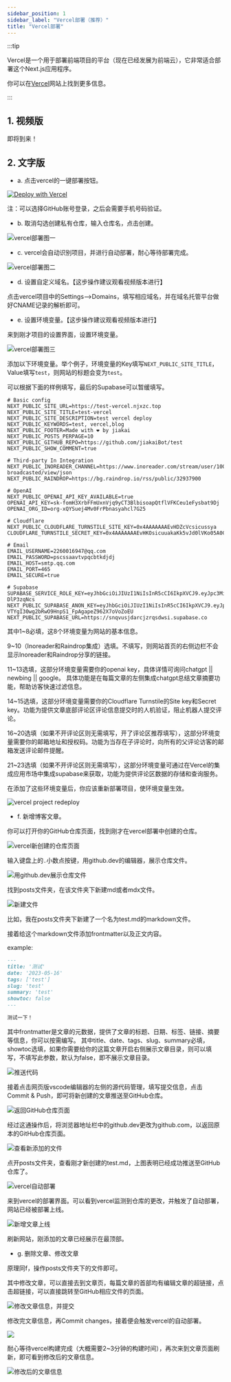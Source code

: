 ```yaml
---
sidebar_position: 1
sidebar_label: "Vercel部署（推荐）"
title: "Vercel部署"
---
```


:::tip

Vercel是一个用于部署前端项目的平台（现在已经发展为前端云），它非常适合部署这个Next.js应用程序。

你可以在[Vercel](https://vercel.com/)网站上找到更多信息。

:::

## 1. 视频版

即将到来！

## 2. 文字版

- a. 点击vercel的一键部署按钮。

[![Deploy with Vercel](https://vercel.com/button)](https://vercel.com/new/clone?repository-url=https://github.com/simple-is-awesome/simple)

注：可以选择GitHub账号登录，之后会需要手机号码验证。

- b. 取消勾选创建私有仓库，输入仓库名，点击创建。

![vercel部署图一](https://vip2.loli.io/2023/04/17/IVoHfv7rPwyMTDu.webp)

- c. vercel会自动识别项目，并进行自动部署，耐心等待部署完成。

![vercel部署图二](https://vip2.loli.io/2023/04/17/c9mHiUlIoTNbLOK.webp)

- d. 设置自定义域名。【这步操作建议观看视频版本进行】

点击vercel项目中的Settings—>Domains，填写相应域名，并在域名托管平台做好CNAME记录的解析即可。

- e. 设置环境变量。【这步操作建议观看视频版本进行】

来到刚才项目的设置界面，设置环境变量。

![vercel部署图三](https://vip2.loli.io/2023/04/17/JKz71vhsGtpMQfe.webp)

添加以下环境变量。举个例子，环境变量的Key填写`NEXT_PUBLIC_SITE_TITLE`，Value填写`test`，则网站的标题会变为`test`。

可以根据下面的样例填写，最后的Supabase可以暂缓填写。

```
# Basic config
NEXT_PUBLIC_SITE_URL=https://test-vercel.njxzc.top
NEXT_PUBLIC_SITE_TITLE=test-vercel
NEXT_PUBLIC_SITE_DESCRIPTION=test vercel deploy
NEXT_PUBLIC_KEYWORDS=test, vercel,blog
NEXT_PUBLIC_FOOTER=Made with ❤️ by jiakai
NEXT_PUBLIC_POSTS_PERPAGE=10
NEXT_PUBLIC_GITHUB_REPO=https://github.com/jiakaiBot/test
NEXT_PUBLIC_SHOW_COMMENT=true

# Third-party In Integration
NEXT_PUBLIC_INOREADER_CHANNEL=https://www.inoreader.com/stream/user/1005341682/tag/user-broadcasted/view/json
NEXT_PUBLIC_RAINDROP=https://bg.raindrop.io/rss/public/32937900

# OpenAI
NEXT_PUBLIC_OPENAI_API_KEY_AVAILABLE=true
OPENAI_API_KEY=sk-fomH3XrbFFmUxnVjq9yCT3BlbisoapQtflVFKCeu1eFysbat9Dj
OPENAI_ORG_ID=org-xQYSuej4Mv0FrPbnasyahcl7G25

# Cloudflare
NEXT_PUBLIC_CLOUDFLARE_TURNSTILE_SITE_KEY=0x4AAAAAAAEvHDZcVcsicussya
CLOUDFLARE_TURNSTILE_SECRET_KEY=0x4AAAAAAAEvHKOsicuuakaKk5vJd0lVKo05A0CHw

# Email
EMAIL_USERNAME=2260016947@qq.com
EMAIL_PASSWORD=pscssaavtvpqcbtkdjdj
EMAIL_HOST=smtp.qq.com
EMAIL_PORT=465
EMAIL_SECURE=true

# Supabase
SUPABASE_SERVICE_ROLE_KEY=eyJhbGciOiJIUzI1NiIsInR5cCI6IkpXVCJ9.eyJpc3MiOiJzdXBasASFzZSIsInJlZiI6InNucXZ1c2prZnJjanpycXNkd3NpIiwicm9sZSI6InNlcnZpY2Vfcm9sZSIsImlhdCI6MTY4NDExNzsadasdasdahwIjoxOTk5NjkzMjExfQ.e97hLapcZEHPpvhndOIhrGwypsWLEZbh0-DlP3zqNcs
NEXT_PUBLIC_SUPABASE_ANON_KEY=eyJhbGciOiJIUzI1NiIsInR5cCI6IkpXVCJ9.eyJpc3MiOiJzdXBhYmFzZSIsInJlZiI6InNasdasd1c2prZnJjanpycXNkd3NpIiASasm9sZSI6Iasdasdasd24iLCJpYXQiOjE2ODQxMTcyMTEsImV4cCI6MTk5OTY5MzIxMX0.S-VTYgI30wg2bRwO9HnpS1_FpAgapeZ962X7oVoZoEU
NEXT_PUBLIC_SUPABASE_URL=https://snqvusjdarcjzrqsdwsi.supabase.co
```

其中1~8必填，这8个环境变量为网站的基本信息。

9~10（Inoreader和Raindrop集成）选填。不填写，则网站首页的右侧边栏不会显示Inoreader和Raindrop分享的链接。

11~13选填，这部分环境变量需要你的openai key，具体详情可询问chatgpt || newbing || google。
具体功能是在每篇文章的左侧集成chatgpt总结文章摘要功能，帮助访客快速过滤信息。

14~15选填，这部分环境变量需要你的Cloudflare Turnstile的Site key和Secret key。功能为提供文章底部评论区评论信息提交时的人机验证，阻止机器人提交评论。

16~20选填（如果不开评论区则无需填写，开了评论区推荐填写），这部分环境变量需要你的邮箱地址和授权码。功能为当存在子评论时，向所有的父评论访客的邮箱发送评论邮件提醒。

21~23选填（如果不开评论区则无需填写），这部分环境变量可通过在Vercel的集成应用市场中集成supabase来获取，功能为提供评论区数据的存储和查询服务。

在添加了这些环境变量后，你应该重新部署项目，使环境变量生效。

![vercel project redeploy](https://vip2.loli.io/2023/05/16/JYLFX5bdHyqGOR9.webp)

- f. 新增博客文章。

你可以打开你的GitHub仓库页面，找到刚才在vercel部署中创建的仓库。

![vercel新创建的仓库页面](https://vip2.loli.io/2023/05/16/k2E1DxIvY4iwnmU.webp)

输入键盘上的`.`小数点按键，用github.dev的编辑器，展示仓库文件。

![用github.dev展示仓库文件](https://vip2.loli.io/2023/05/16/NIzFvEt2UgXePT9.webp)

找到posts文件夹，在该文件夹下新建md或者mdx文件。

![新建文件](https://vip2.loli.io/2023/05/16/4kAwNiEaUBo7QuK.webp)

比如，我在posts文件夹下新建了一个名为test.md的markdown文件。

接着给这个markdown文件添加frontmatter以及正文内容。

example:

```markdown
---
title: '测试'
date: '2023-05-16'
tags: ['test']
slug: 'test'
summary: 'test'
showtoc: false
---

测试一下！
```

其中frontmatter是文章的元数据，提供了文章的标题、日期、标签、链接、摘要等信息，你可以按需编写。
其中title、date、tags、slug、summary必填，showtoc选填，如果你需要给你的这篇文章开启右侧展示文章目录，则可以填写，不填写此参数，默认为false，即不展示文章目录。

![推送代码](https://vip2.loli.io/2023/05/16/pAMcBanWVRGmJoQ.webp)

接着点击网页版vscode编辑器的左侧的源代码管理，填写提交信息，点击Commit & Push，即可将新创建的文章推送至GitHub仓库。

![返回GitHub仓库页面](https://vip2.loli.io/2023/05/16/vMeLBCVA2S1yRWx.webp)

经过这通操作后，将浏览器地址栏中的github.dev更改为github.com，以返回原本的GitHub仓库页面。

![查看新添加的文件](https://vip2.loli.io/2023/05/16/zANa6dx2btT48H3.webp)

点开posts文件夹，查看刚才新创建的test.md，上图表明已经成功推送至GitHub仓库了。

![vercel自动部署](https://vip2.loli.io/2023/05/16/fW9ganXksS4zMjV.webp)

来到vercel的部署界面。可以看到vercel监测到仓库的更改，并触发了自动部署，网站已经被部署上线。

![新增文章上线](https://vip2.loli.io/2023/05/16/iwY65chT2GeNLpJ.webp)

刷新网站，刚添加的文章已经展示在最顶部。

- g. 删除文章、修改文章

原理同f，操作posts文件夹下的文件即可。

其中修改文章，可以直接去到文章页，每篇文章的首部均有编辑文章的超链接，点击超链接，可以直接跳转至GitHub相应文件的页面。

![修改文章信息，并提交](https://vip2.loli.io/2023/05/16/aSCrsMV1OIlvBfR.webp)

修改完文章信息，再Commit changes，接着便会触发vercel的自动部署。

![](https://vip2.loli.io/2023/05/16/fzCvPtwDm3H8MJu.webp)

耐心等待vercel构建完成（大概需要2~3分钟的构建时间），再次来到文章页面刷新，即可看到修改后的文章信息。

![修改后的文章信息](https://vip2.loli.io/2023/05/16/uVCUvXKJGwcBNR9.webp)


